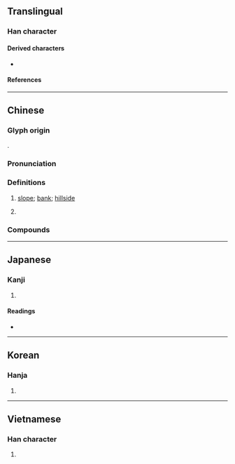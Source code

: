 {{also|坂}}
{{character info}}
==Translingual==

===Han character===
{{Han char|rn=32|rad=土|as=05|sn=8|four=44147|canj=GDHE|ids=⿰土皮}}

====Derived characters====
* {{l|mul|[[𠶊]], [[𣔡]], [[𤊫]], [[𤷵]], [[𪸁]]}}

====References====
{{Han ref|kx=0226.110|dkj=04966|dj=0461.250|hdz=10436.010|uh=5761}}

----

==Chinese==
{{zh-forms}}

===Glyph origin===
{{Han etym}}
{{Han compound|土|皮|ls=psc|c1=s|c2=p|t1=dirt}}.

===Pronunciation===
{{zh-pron
|m=pō
|m-s=
|c=bo1,po1
|c-t=bo1
|g=
|h=pfs=phô;gd=bo1
|j=
|mb=pó̤
|md=pŏ̤
|mn=pho/qz:po/qz:po͘
|mn-t=bo1
|w=1phu
|x=
|mc=y
|oc=y
|cat=n
}}

===Definitions===
{{zh-hanzi}}

# [[slope]]; [[bank]]; [[hillside]]
# {{lb|zh|Taiwan|Hong Kong}} {{zh-short|新加坡||[[Singapore]]}}
#: {{zh-x|坡幣|'''Singapore''' dollar}}

===Compounds===
{{zh-der|上坡|下坡|下坡走馬|下坡路|下坡運動|十字坡|半坡遺址|博望坡|可倫坡|吉隆坡|坐坡|坡仙|坡地|坡度|坡撇|坡田|坡道|坡陡水急|大陸坡|大陸斜坡|孔坡|山坡|山坡地|愛倫坡|慢坡|打坐坡|斜坡|新加坡|東坡|東坡居士|東坡椅兒|東坡肉|武家坡|江心坡|滑坡|爬坡|白馬坡|背風坡|蘇東坡|護坡|護坡工程|走下坡|起坡|趄坡兒|邊坡|長坂坡|陡坡|馬嵬坡|聶坡|宋坡|樊坡|陳坡|堰坡|簡坡|坡子|朱坡埡|楊家坡|寨坡|陡坡店|花雞坡|龍骨坡|阿速坡|星加坡}}

{{zh-cat|Elementary}}

----

==Japanese==

===Kanji===
{{ja-kanji|grade=|rs=土05}}

# {{rfdef|ja|sort=土05}}

====Readings====
* {{ja-readings
|goon=は
|kanon=は
|on=ひ
|kun=つつ-み
}}

----

==Korean==

===Hanja===
{{ko-hanja|hangeul=파|rv=pa|mr=p'a}}

# {{rfdef|ko|sort=土05}}

----

==Vietnamese==

===Han character===
{{vi-readings|reading=pha, bờ, phơ, da|rs=土05}}

# {{rfdef|vi|sort=土05}}